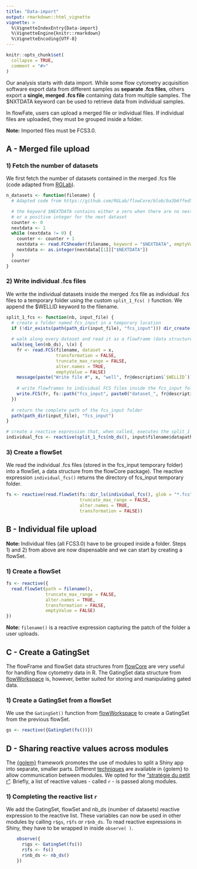 ```yaml
---
title: "Data-import"
output: rmarkdown::html_vignette
vignette: >
  %\VignetteIndexEntry{Data-import}
  %\VignetteEngine{knitr::rmarkdown}
  %\VignetteEncoding{UTF-8}
---
```


```r
knitr::opts_chunk$set(
  collapse = TRUE,
  comment = "#>"
)
```

Our analysis starts with data import. While some flow cytometry acquisition software export data from different samples as **separate .fcs files**, others export a **single, merged .fcs file** containing data from multiple samples. The $NXTDATA keyword can be used to retrieve data from individual samples. 

In flowFate, users can upload a merged file or individual files. If individual files are uploaded, they must be grouped inside a folder.

**Note:** Imported files must be FCS3.0. 

## A - Merged file upload
### 1) Fetch the number of datasets
We first fetch the number of datasets contained in the merged .fcs file (code adapted from [RGLab](https://github.com/RGLab/flowCore/blob/ba3b6ffed5310c1c0618487ab163c0142d8cab8f/R/IO.R)).


```r
n_datasets <- function(filename) {
  # Adapted code from https://github.com/RGLab/flowCore/blob/ba3b6ffed5310c1c0618487ab163c0142d8cab8f/R/IO.R

  # the keyword $NEXTDATA contains either a zero when there are no next data
  # or a positive integer for the next dataset
  counter <- 0
  nextdata <- 1
  while (nextdata != 0) {
    counter <- counter + 1
    nextdata <- read.FCSheader(filename, keyword = "$NEXTDATA", emptyValue = FALSE, dataset = counter)
    nextdata <- as.integer(nextdata[[1]]["$NEXTDATA"])
  }
  counter
}
```


### 2) Write individual .fcs files
We write the individual datasets inside the merged .fcs file as individual .fcs files to a temporary folder using the custom `split_1_fcs( )` function. We append the $WELLID keyword to the filename.

```r
split_1_fcs <- function(nb, input_file) {
  # create a folder named fcs_input in a temporary location
  if (!dir_exists(path(path_dir(input_file), "fcs_input"))) dir_create(path(path_dir(input_file), "fcs_input"))
  
  # walk along every dataset and read it as a flowFrame (data structure from flowCore)
  walk(seq_len(nb_ds), \(x) {
    fr <- read.FCS(filename, dataset = x,
                   transformation = FALSE,
                   truncate_max_range = FALSE,
                   alter.names = TRUE,
                   emptyValue = FALSE)
    message(paste("Write file #", x, "well", fr@description$`$WELLID`))
    
    # write flowframes to individual FCS files inside the fcs_input folder
    write.FCS(fr, fs::path("fcs_input", paste0("dataset_", fr@description$`$WELLID`, ".fcs")))
  })
  
  # return the complete path of the fcs_input folder
  path(path_dir(input_file), "fcs_input")
}

# create a reactive expression that, when called, executes the split_1_fcs() function and returns a directory
individual_fcs <- reactive(split_1_fcs(nb_ds(), input$filename$datapath))
```

### 3) Create a flowSet
We read the individual .fcs files (stored in the fcs_input temporary folder) into a flowSet, a data structure from the flowCore package). The reactive expression `individual_fcs()` returns the directory of fcs_input temporary folder.

```r
fs <- reactive(read.flowSet(fs::dir_ls(individual_fcs(), glob = "*.fcs"), 
                            truncate_max_range = FALSE,
                            alter.names = TRUE,
                            transformation = FALSE))
```

## B - Individual file upload

**Note: **Individual files (all FCS3.0) have to be grouped inside a folder. Steps 1) and 2) from above are now dispensable and we can start by creating a flowSet.

### 1) Create a flowSet
```r
fs <- reactive({
  read.flowSet(path = filename(),
               truncate_max_range = FALSE,
               alter.names = TRUE,
               transformation = FALSE,
               emptyValue = FALSE)
})
```

**Note:** `filename()` is a reactive expression capturing the patch of the folder a user uploads.

## C - Create a GatingSet
The flowFrame and flowSet data structures from [flowCore](https://bioconductor.org/packages/release/bioc/html/flowCore.html) are very useful for handling flow cytometry data in R. The GatingSet data structure from [flowWorkspace](https://www.bioconductor.org/packages/release/bioc/html/flowWorkspace.html) is, however, better suited for storing and manipulating gated data.

### 1) Create a GatingSet from a flowSet
We use the `GatingSet()` function from [flowWorkspace](https://www.bioconductor.org/packages/release/bioc/html/flowWorkspace.html) to create a GatingSet from the previous flowSet.

```r
gs <- reactive({GatingSet(fs())})
```


## D - Sharing reactive values across modules
The [{golem}](https://thinkr-open.github.io/golem/) framework promotes the use of modules to split a Shiny app into separate, smaller parts. Different [techniques](https://engineering-shiny.org/common-app-caveats.html?q=sharing%20data%20#a.-sharing-data-across-modules) are available in {golem} to allow communication between modules. 
We opted for the ["stratégie du petit r"](https://engineering-shiny.org/structuring-project.html?q=strat#b.-the-strat%C3%A9gie-du-petit-r). Briefly, a list of reactive values - called ```r``` - is passed along modules. 

### 1) Completing the reactive list ```r``` 
We add the GatingSet, flowSet and nb_ds (number of datasets) reactive expression to the reactive list. These variables can now be used in other modules by calling ```r$gs```, ```r$fs``` or ```r$nb_ds```. To read reactive expressions in Shiny, they have to be wrapped in inside `observe( )`.

```r
    observe({
      r$gs <- GatingSet(fs())
      r$fs <- fs()
      r$nb_ds <- nb_ds()
    })
```

